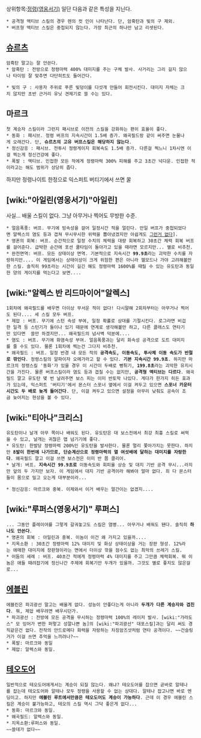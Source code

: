 상위항목:[[정령(영웅서기)]]
일단 다음과 같은 특성을 지닌다.
 * 공격형 액티브 스킬의 경우 렌의 컷 인이 나타난다. 단, 암흑탄과 빛의 구 제외.
 * 버프형 액티브 스킬은 중첩되지 않는다. 가장 최근의 하나만 남고 리셋된다.

== [[슈르츠]] ==
 암흑탄 말고는 잘 안쓴다.
 * 암흑탄 : 전방으로 정령마력 400% 대미지를 주는 구체 발사. 사거리는 그리 길지 않으나 타이밍 잘 맞추면 다단히트도 들어간다.

 * 빛의 구 : 사용자 주위로 푸른 빛덩이를 다섯개 만들어 회전시킨다. 대미지 자체는 크지 않지만 초반 근거리 유닛 견제기로 쓸 수는 있다.

== 마르크 ==
 첫 계승자 스킬이라 그런지 패시브로 이전의 스킬을 강화하는 편이 효율이 좋다.
 * 동화 : 패시브. 정령 버프의 지속시간이 1.5배 증가. 왜곡필드랑 같이 써주면 눈물나게 오래간다. 단, '''슈르츠의 고유 버프스킬은 해당하지 않는다'''.
 * 정신감응 : 패시브. 전투시 정령게이지 회복속도 1.5배 증가. 다른걸 찍느니 1차시엔 이걸 찍는게 정신건강에 좋다.
 * 폭발 : 액티브. 인접한 모든 적에게 정령마력 300% 피해를 주고 3초간 넉다운. 인접한 적이라고는 해도 범위가 상당히 좁다.
하지만 정령나이트 한정으로 익스퍼트 버티기에서 쓰면 꿀 

== [wiki:"아일린(영웅서기)"아일린] ==
사실... 배울 스킬이 없다. 그냥 아무거나 찍어도 무방한 수준.

 * 얼음폭풍: 버프. 무기에 빙속성을 걸어 일정시간 적을 얼린다. 만일 버프가 중첩되었다면 알렉스의 염도 등과 겹쳐 무시무시한 위력을 뽑아냈겠지만 아쉽게도 [[그런거 없다]]].
 * 영혼의 회복: 버프. 순간적으로 일정 수치의 체력을 대량 회복하고 30초간 체력 회복 버프를 걸어준다. 급박한 순간에 포션 쿨타임이 돌아가고 있을 때라면 모르지만... 별로 비추천.
 * 완전면역: 버프. 모든 상태이상 면역. 기본적으로 지속시간 '''99.9초'''라는 괴악한 수치를 자랑하지만.... 이 게임에서는 상태이상이 크게 위험한 편은 아니라 헬모드나 가야 고려해볼만한 스킬. 솔직히 99초라는 시간이 길긴 해도 정령마력 1600%를 때릴 수 있는 유도탄과 동일한 양의 게이지를 먹는다고 보면....

== [wiki:"알렉스 반 리드마이어"알렉스] ==
 1회차에 왜곡필드를 배우면 더이상 무서운 적이 없다! 다시말해 2회차부터는 아무거나 찍어도 된다.... 세 스킬 모두 버프.
 * 제압 : 버프. 무기에 스턴 속성 부여, 일정 확률로 상대를 기절시킨다. 로그라면 비겁한 일격 등 스턴기가 둘이나 있기 때문에 연계로 생각해볼만 하고, 다른 클래스도 연타기만 있다면  쓸만 하겠지만... 왜곡필드의 넘사벽 덕분에....
 * 염도 : 버프. 무기에 화염속성 부여. 얼음폭풍과는 달리 화속성 공격으로 도트 대미지를 줄 수도 있다. 물론 1회차에 찍는건 그다지 비추천.
 * 왜곡필드 : 버프. 일정 반경 내 모든 적의 '''공격속도, 이동속도, 투사체 이동 속도가 반절로 깎인다'''. 정령스킬의 알파이자 오메가라고 할 수 있다. '''기본 지속시간 99.9초'''. 하지만 마르크의 정령스킬 '동화'가 있을 경우 이 시간이 두배로 뻥튀기, '''199.8초'''라는 괴악한 유지시간을 가진다. 물론 버프스킬이라 염도 등과 겹칠 수는 없지만, '''공격형 액티브는 다르다'''. 왜곡필드 깔고 유도탄 몇 번 날려주면 보스 피는 이미 반토막 나있다. 게다가 한가지 히든 효과가 있는데, 익스퍼트 '버티기'에서 몬스터 스포너 옆에서 이걸 켜두고 있으면 '''스포너 카운터 시간도 두 배로 늦게 들어간다'''. 단, 이걸 켜두고 있으면 설정을 아무리 낮춰도 공속이 조금 늦어지는 현상을 볼 수 있다.

== [wiki:"티아나"크리스] ==
 유도탄이나 날개 아무 쪽이나 배워도 된다. 유도탄은 대 보스전에서 최강 최흉 스킬로 써먹을 수 있고, 날개는 귀찮은 맵 넘기기에 좋다.
 * 유도탄: 한발당 정령마력 200%인 유도탄을 발사한다. 물론 멀리 쫓아가지는 못한다. 하지만 '''8발이 한번에 나가므로, 단순계산으로 정령마력의 열 여섯배에 달하는 대미지를 자랑한다'''. 왜곡필드 깔고 이걸 쓰면 보스전은 이미 반 쯤 클리어.
 * 날개: 버프. '''지속시간 99.9초로''' 이동속도와 회피율 상승 및 대지 기반 공격 무시...라지만 앞의 두 가지만 보자. 이 게임에서 대지 기반 공격이라 해봐야 얼마 없다. 죄 다 몬스터들이 몸으로 밀고 오는게 대부분이라...

 * 정신감응: 마르크와 중복. 이제와서 이거 배우는 얼간이는 없겠지....
== [wiki:"루퍼스(영웅서기)" 루퍼스] ==
 ... 그동안 플레이어를 그렇게 갈궈놓고도 스킬은 염병... 아무거나 배워도 됀다. 솔직히 '''하나도 안쓴다'''.
 * 영혼의 회복 : 아일린과 중복. 이놈이 이건 왜 가지고 있을까....
 * 지옥소환 : 30초간 정령마력 12% 대미지 및 화상 상태이상을 거는 장판 형성. 12%라는 애매한 대미지에 장판형이라는 면에서 더이상 깎을 점수도 없는 최악의 쓰레기 스킬.
 * 어둠의 세례 : 버프. 40초간 적에게 정령마력 4% 대미지를 주고 그만큼 체력회복. 뭐 이놈은 애들 때려잡기에 정신나간 주제에 회복기만 두개가 있을까. 그것도 별로 좋지도 않은걸로...

== [[에블린]] ==
 에블린은 파괴광선 말고는 배울게 없다. 성능이 안좋다는게 아니라 '''두개가 다른 계승자와 겹친다'''. 뭐, 제압 배우려면 배우시던가.
 * 파괴광선 : 전방에 모든 공격을 무시하는 정령마력 100%의 레이저 발사. [wiki:"갸라도스" 모 잉어가 변한 퍼렇고 성깔나쁜 놈]의 [wiki:"파괴광선" 대포스킬]과는 달리 써도 경직같은건 없다. 전작의 안드로메다 화력을 자랑하는 차징암즈샷처럼 연타 공격이다. ~~건슬링거가 이걸 쓰면 추억을 느끼려나?~~
 * 폭발: 마르크와 동일
 * 제압: 알렉스와 동일.

== [[테오도어]] ==
 일반적으로 테오도어에게서는 계승이 되질 않는다. 왜냐? 테오도어를 잡으면 곧바로 알테나를 잡는데 테오도어와 알테나 모두 정령을 사용할 수 없는 상대다. 알테나 잡고나면 바로 엔딩이고. 하지만 '''에블린 루트에서만큼은 테오도어도 계승이 가능하다'''. 근데 이 경우 에블린 스킬은 계승이 불가능하고, 테오의 스킬 역시 그닥 좋은게 없다...
 * 동화: 마르크와 동일.
 * 왜곡필드: 알렉스와 동일.
 * 지옥소환:루퍼스와 동일.
 ~~쓸데가 없다~~
